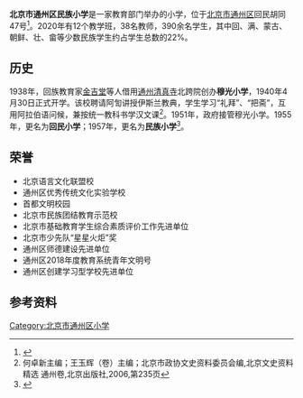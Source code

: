 {{coord|type:landmark|display=title}}
{{Infobox School
| name           = 北京市通州区民族小学
| other_name     = 
| logo           = 
| image          =
| caption        =
| motto          = 
| established    = 1912年
| closed         = 
| type           = 公立小学
| language       = 
| religion       =
| affiliation    = [[北京市通州区教育委员会|北京市通州区教育委员会]]
| IMC            =
| legal_person   =
| district       = 
| grades         = 
| founder        = 
| president      = 
| principal      = 
| vice_principal = 
| assistant_principal =
| secretary      = 
| dean           = 
| director       = 
| college        = 
| house          = 
| su             = 
| sc             = 
| cs             = 
| cc             = 
| faculty        = 
| staff          = 
| students       = 
| area           = 
| athletics      = 
| conference     = 
| tree           = 
| colors         = 
| mascot         = 
| magazine       = 
| free_label     = 
| free_text      = 
| free_label2    = 
| free_text2     = 
| free_label3    = 
| free_text3     = 
| free_label4    = 
| free_text4     = 
| free_label5    = 
| free_text5     =
| telephone      = {{tel|86|10|69553754}}
| fax            = 
| address        = 北京市通州区回民胡同47号
| location       =
| website        = 
}}
'''北京市通州区民族小学'''是一家教育部门举办的小学，位于[[北京市|北京市]][[通州区_(北京市)|通州区]]回民胡同47号<ref name="通州区中小学办公室公开电话">{{cite web |author1=[[北京市通州区教育委员会|北京市通州区教育委员会]] |title=通州区中小学办公室公开电话 |url=http://zhengfu.bjtzh.gov.cn/edu/fzx/201911/1254166.shtml |website=北京市通州区人民政府 |accessdate=2021-02-17 |date=2019-11-21 |archive-date=2020-01-15 |archive-url=https://web.archive.org/web/20200115225402/http://zhengfu.bjtzh.gov.cn/edu/fzx/201911/1254166.shtml }}</ref>。2020年有12个教学班，38名教师，390余名学生，其中回、满、蒙古、朝鲜、壮、畲等少数民族学生约占学生总数的22%。

==历史==

1938年，回族教育家[[金吉堂|金吉堂]]等人借用[[通州清真寺|通州清真寺]]北跨院创办'''穆光小学'''，1940年4月30日正式开学。该校聘请阿訇讲授伊斯兰教典，学生学习“礼拜”、“把斋”，互用阿拉伯语问候，兼按统一教科书学汉文课<ref>何卓新主编；王玉辉（卷）主编；北京市政协文史资料委员会编,北京文史资料精选  通州卷,北京出版社,2006,第235页</ref>。1951年，政府接管穆光小学。1955年，更名为'''回民小学'''；1957年，更名为'''民族小学'''<ref>{{cite web |title=北京市通州区民族小学
 |url=https://yjrx.bjedu.cn/portal_tz/primary/102098.htm |website=北京市义务教育入学服务平台 |accessdate=2021-02-23|date=2020-04-28}}</ref>。

==荣誉==

* 北京语言文化联盟校
* 通州区优秀传统文化实验学校
* 首都文明校园
* 北京市民族团结教育示范校
* 北京市基础教育学生综合素质评价工作先进单位
* 北京市少先队“星星火炬”奖
* 通州区师德建设先进单位
* 通州区2018年度教育系统青年文明号
* 通州区创建学习型学校先进单位

==参考资料==

<references />

[[Category:北京市通州区小学|Category:北京市通州区小学]]